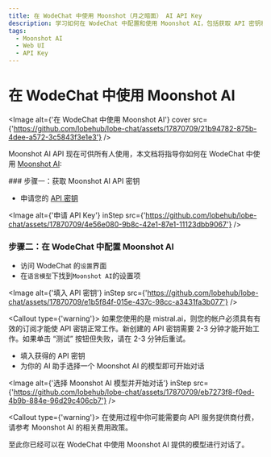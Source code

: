 ```yaml
---
title: 在 WodeChat 中使用 Moonshot（月之暗面） AI API Key
description: 学习如何在 WodeChat 中配置和使用 Moonshot AI，包括获取 API 密钥和选择适合的 AI 模型进行对话。
tags:
  - Moonshot AI
  - Web UI
  - API Key
---
```


# 在 WodeChat 中使用 Moonshot AI

<Image alt={'在 WodeChat 中使用 Moonshot AI'} cover src={'https://github.com/lobehub/lobe-chat/assets/17870709/21b94782-875b-4dee-a572-3c5843f3e1e3'} />

Moonshot AI API 现在可供所有人使用，本文档将指导你如何在 WodeChat 中使用 [Moonshot AI](https://www.moonshot.cn/):

<Steps>
  ### 步骤一：获取 Moonshot AI API 密钥

  - 申请您的 [API 密钥](https://platform.moonshot.cn/console/api-keys)

  <Image alt={'申请 API Key'} inStep src={'https://github.com/lobehub/lobe-chat/assets/17870709/4e56e080-9b8c-42e1-87e1-11123dbb9067'} />

  ### 步骤二：在 WodeChat 中配置 Moonshot AI

  - 访问 WodeChat 的`设置`界面
  - 在`语言模型`下找到`Moonshot AI`的设置项

  <Image alt={'填入 API 密钥'} inStep src={'https://github.com/lobehub/lobe-chat/assets/17870709/e1b5f84f-015e-437c-98cc-a3431fa3b077'} />

  <Callout type={'warning'}>
    如果您使用的是 mistral.ai，则您的帐户必须具有有效的订阅才能使 API 密钥正常工作。新创建的 API
    密钥需要 2-3 分钟才能开始工作。如果单击 “测试” 按钮但失败，请在 2-3 分钟后重试。
  </Callout>

  - 填入获得的 API 密钥
  - 为你的 AI 助手选择一个 Moonshot AI 的模型即可开始对话

  <Image alt={'选择 Moonshot AI 模型并开始对话'} inStep src={'https://github.com/lobehub/lobe-chat/assets/17870709/eb7273f8-f0ed-4b9b-884e-96d29c406cb7'} />

  <Callout type={'warning'}>
    在使用过程中你可能需要向 API 服务提供商付费，请参考 Moonshot AI 的相关费用政策。
  </Callout>
</Steps>

至此你已经可以在 WodeChat 中使用 Moonshot AI 提供的模型进行对话了。

